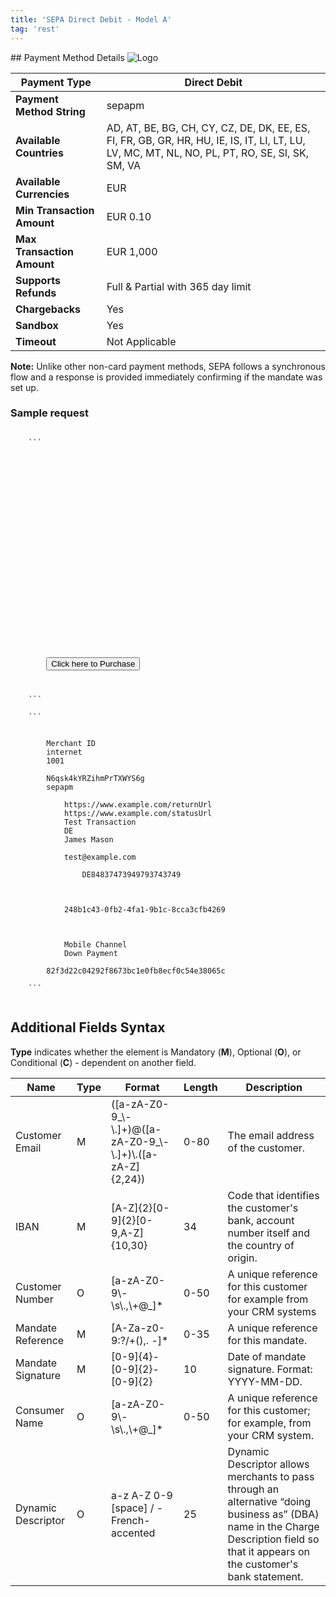 ```yaml
---
title: 'SEPA Direct Debit - Model A'
tag: 'rest'
---
```

        
<div className="flex justify-between items-baseline">
    ## Payment Method Details
    <img alt="Logo" style={{maxWidth: "150px"}} src="/sites/default/files/migrated_images/assets/images/apms/sepapm.png" />
</div>

| **Payment Type**           | Direct Debit                                                                                                                                   |
| -------------------------- | ---------------------------------------------------------------------------------------------------------------------------------------------- |
| **Payment Method String**  | sepapm                                                                                                                                         |
| **Available Countries**    | AD, AT, BE, BG, CH, CY, CZ, DE, DK, EE, ES, FI, FR, GB, GR, HR, HU, IE, IS, IT, LI, LT, LU, LV, MC, MT, NL, NO, PL, PT, RO, SE, SI, SK, SM, VA |
| **Available Currencies**   | EUR                                                                                                                                            |
| **Min Transaction Amount** | EUR 0.10                                                                                                                                       |
| **Max Transaction Amount** | EUR 1,000                                                                                                                                      |
| **Supports Refunds**       | Full & Partial with 365 day limit                                                                                                              |
| **Chargebacks**            | Yes                                                                                                                                            |
| **Sandbox**                | Yes                                                                                                                                            |
| **Timeout**                | Not Applicable                                                                                                                                 |

**Note:** Unlike other non-card payment methods, SEPA follows a synchronous flow and a response is provided immediately confirming if the mandate was set up.

### Sample request
<CodeGroup>
    <Code id="html" title="HTTP POST (HPP)" language="markup" active>
    ```
    <form method="POST" action="https://pay.sandbox.realexpayments.com/pay">
        <input type="hidden" name="TIMESTAMP" value="{{ timestamp }}">
        <input type="hidden" name="MERCHANT_ID" value="Merchant ID">
        <input type="hidden" name="ACCOUNT" value="internet">
        <input type="hidden" name="ORDER_ID" value="N6qsk4kYRZihmPrTXWYS6g">
        <input type="hidden" name="AMOUNT" value="1001">
        <input type="hidden" name="CURRENCY" value="EUR">
        <input type="hidden" name="SHA1HASH" value="308bb8dfbbfcc67c28d602d988ab104c3b08d012">
        <input type="hidden" name="AUTO_SETTLE_FLAG" value="1">
        <input type="hidden" name="HPP_VERSION" value="2">
        <input type="hidden" name="HPP_CUSTOMER_COUNTRY" value="DE">
        <input type="hidden" name="HPP_CUSTOMER_FIRSTNAME" value="James">
        <input type="hidden" name="HPP_CUSTOMER_LASTNAME" value="Mason">
        <input type="hidden" name="MERCHANT_RESPONSE_URL" value="https://www.example.com/returnUrl">
        <input type="hidden" name="HPP_TX_STATUS_URL" value="https://www.example.com/statusUrl">
        <!-- Begin Mandatory / Optional Additional Fields -->
        <input type="hidden" name="HPP_CUSTOMER_EMAIL" value="test@example.com">
        <input type="hidden" name="HPP_CUSTOMER_IBAN" value="DE84837473949793743749">
        <input type="hidden" name="CUST_NUM" value="E8953893489">
        <!-- End Mandatory / Optional Additional Fields -->
        <input type="hidden" name="COMMENT1" value="Mobile Channel">
        <input type="hidden" name="COMMENT2" value="Down Payment">
        <input type="hidden" name="CARD_PAYMENT_BUTTON" value="Pay Now">
        <input type="submit" value="Click here to Purchase">
    </form>
    ```
    </Code>
    <Code id="xml" title="XML" language="markup">
    ```
    <?xml version='1.0' encoding='UTF-8'?>
    <request type='payment-set' timestamp='{{ timestamp }}'>
        <merchantid>Merchant ID</merchantid>
        <account>internet</account>
        <amount currency='EUR'>1001</amount>
        <autosettle flag='1' />
        <orderid>N6qsk4kYRZihmPrTXWYS6g</orderid>
        <paymentmethod>sepapm</paymentmethod>
        <paymentmethoddetails>
            <returnurl>https://www.example.com/returnUrl</returnurl>
            <statusupdateurl>https://www.example.com/statusUrl</statusupdateurl>
            <descriptor>Test Transaction</descriptor>
            <country>DE</country>
            <accountholdername>James Mason</accountholdername>
            <!-- Begin Mandatory / Optional Additional Fields -->
            <customeremail>test@example.com</customeremail>
            <bankaccount>
                <iban>DE84837473949793743749</iban>
            </bankaccount>
        </paymentmethoddetails>
        <tssinfo>
            <custnum>248b1c43-0fb2-4fa1-9b1c-8cca3cfb4269</custnum>
        </tssinfo>
        <!-- End Mandatory / Optional Additional Fields -->
        <comments>
            <comment id='1'>Mobile Channel</comment>
            <comment id='2'>Down Payment</comment>
        </comments>
        <sha1hash>82f3d22c04292f8673bc1e0fb8ecf0c54e38065c</sha1hash>
    </request>
    ```
    </Code>
</CodeGroup>

## Additional Fields Syntax

**Type** indicates whether the element is Mandatory (**M**), Optional (**O**), or Conditional (**C**) - dependent on another field.

| Name               | Type | Format                                                                 | Length | Description                                                                                                                                                                            |
| ------------------ | ---- | ---------------------------------------------------------------------- | ------ | -------------------------------------------------------------------------------------------------------------------------------------------------------------------------------------- |
| Customer Email     | M    | (\[a-zA-Z0-9\_\\-\\.\]+)@(\[a-zA-Z0-9\_\\-\\.\]+)\\.(\[a-zA-Z\]{2,24}) | 0-80   | The email address of the customer.                                                                                                                                                     |
| IBAN               | M    | \[A-Z\]{2}\[0-9\]{2}\[0-9,A-Z\]{10,30}                                 | 34     | Code that identifies the customer's bank, account number itself and the country of origin.                                                                                             |
| Customer Number    | O    | \[a-zA-Z0-9\\-\\s\\.,\\+@\_\]\*                                        | 0-50   | A unique reference for this customer for example from your CRM systems                                                                                                                 |
| Mandate Reference  | M    | \[A-Za-z0-9:?/+(),. -\]\*                                              | 0-35   | A unique reference for this mandate.                                                                                                                                                   |
| Mandate Signature  | M    | \[0-9\]{4}-\[0-9\]{2}-\[0-9\]{2}                                       | 10     | Date of mandate signature. Format: YYYY-MM-DD.                                                                                                                                         |
| Consumer Name      | O    | \[a-zA-Z0-9\\-\\s\\.,\\+@\_\]\*                                        | 0-50   | A unique reference for this customer; for example, from your CRM system.                                                                                                               |
| Dynamic Descriptor | O    | a-z A-Z 0-9 \[space\] / - French-accented                              | 25     | Dynamic Descriptor allows merchants to pass through an alternative “doing business as” (DBA) name in the Charge Description field so that it appears on the customer's bank statement. |